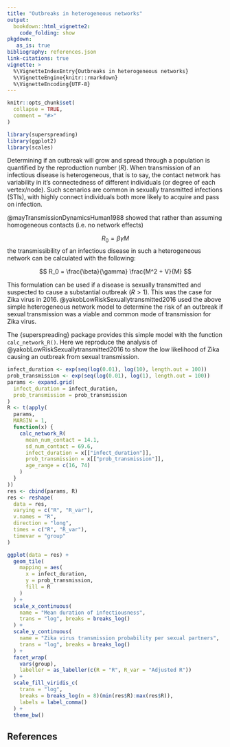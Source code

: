 ```yaml
---
title: "Outbreaks in heterogeneous networks"
output: 
  bookdown::html_vignette2:
    code_folding: show
pkgdown:
   as_is: true
bibliography: references.json
link-citations: true
vignette: >
  %\VignetteIndexEntry{Outbreaks in heterogeneous networks}
  %\VignetteEngine{knitr::rmarkdown}
  %\VignetteEncoding{UTF-8}
---
```


```r
knitr::opts_chunk$set(
  collapse = TRUE,
  comment = "#>"
)
```

```r
library(superspreading)
library(ggplot2)
library(scales)
```

Determining if an outbreak will grow and spread through a population is quantified by the reproduction number ($R$). When transmission of an infectious disease is heterogeneous, that is to say, the contact network has variability in it's connectedness of different individuals (or degree of each vertex/node). Such scenarios are common in sexually transmitted infections (STIs), with highly connect individuals both more likely to acquire and pass on infection.

@mayTransmissionDynamicsHuman1988 showed that rather than assuming homogeneous contacts (i.e. no network effects)

$$
R_0 = \beta \gamma M
$$
the transmissibility of an infectious disease in such a heterogeneous network can be calculated with the following:

$$
R_0 = \frac{\beta}{\gamma} \frac{M^2 + V}{M}
$$

This formulation can be used if a disease is sexually transmitted and suspected to cause a substantial outbreak ($R > 1$). This was the case for Zika virus in 2016. @yakobLowRiskSexuallytransmitted2016 used the above simple heterogeneous network model to determine the risk of an outbreak if sexual transmission was a viable and common mode of transmission for Zika virus.

The {superspreading} package provides this simple model with the function `calc_network_R()`. Here we reproduce the analysis of @yakobLowRiskSexuallytransmitted2016 to show the low likelihood of Zika causing an outbreak from sexual transmission.

```r
infect_duration <- exp(seq(log(0.01), log(10), length.out = 100))
prob_transmission <- exp(seq(log(0.01), log(1), length.out = 100))
params <- expand.grid(
  infect_duration = infect_duration,
  prob_transmission = prob_transmission
)
R <- t(apply(
  params,
  MARGIN = 1,
  function(x) {
    calc_network_R(
      mean_num_contact = 14.1,
      sd_num_contact = 69.6,
      infect_duration = x[["infect_duration"]],
      prob_transmission = x[["prob_transmission"]],
      age_range = c(16, 74)
    )
  }
))
res <- cbind(params, R)
res <- reshape(
  data = res,
  varying = c("R", "R_var"),
  v.names = "R",
  direction = "long",
  times = c("R", "R_var"),
  timevar = "group"
)
```

```r
ggplot(data = res) +
  geom_tile(
    mapping = aes(
      x = infect_duration,
      y = prob_transmission,
      fill = R
    )
  ) +
  scale_x_continuous(
    name = "Mean duration of infectiousness",
    trans = "log", breaks = breaks_log()
  ) +
  scale_y_continuous(
    name = "Zika virus transmission probability per sexual partners",
    trans = "log", breaks = breaks_log()
  ) +
  facet_wrap(
    vars(group),
    labeller = as_labeller(c(R = "R", R_var = "Adjusted R"))
  ) +
  scale_fill_viridis_c(
    trans = "log",
    breaks = breaks_log(n = 8)(min(res$R):max(res$R)),
    labels = label_comma()
  ) +
  theme_bw()
```
  
## References
